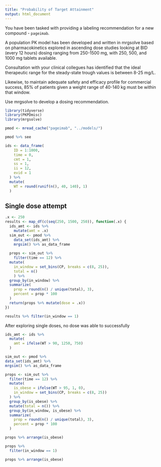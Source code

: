 ```yaml
---
title: "Probability of Target Attainment"
output: html_document
---
```



You have been tasked with providing a labeling recommendation for a new compound - `pageimab`.

A population PK model has been developed and written in mrgsolve based on pharmacokinetics 
explored in ascending dose studies looking at BID (every 12 hours) dosing ranging from 250-1500 mg, with 250, 500, and 1000 mg tablets available.


Consultation with your clinical collegues has identified that the ideal therapeutic range for the steady-state
trough values is between 8-25 mg/L. 

Likewise, to maintain adequate safety and efficacy profile for commercial
success, 85% of patients given a weight range of 40-140 kg must be within that window.

Use mrgsolve to develop a dosing recommendation.

```r
library(tidyverse)
library(PKPDmisc)
library(mrgsolve)
```

```r
pmod <- mread_cache("pageimab", "../models/")
```

```r
pmod %>% see
```

```r
ids <- data_frame(
    ID = 1:1000,
    time = 0,
    cmt = 1,
    ss = 1,
    ii = 12,
    evid = 1
  ) %>%
  mutate(
    WT = round(runif(n(), 40, 140), 1)
  )
```

## Single dose attempt

```r
.x <- 250
results <- map_df(c(seq(250, 1500, 250)), function(.x) {
  ids_amt <- ids %>%
    mutate(amt = .x)
  sim_out <- pmod %>%
    data_set(ids_amt) %>%
    mrgsim() %>% as_data_frame
  
  props <- sim_out %>%
    filter(time == 12) %>%
  mutate(
    in_window = set_bins(CP, breaks = c(8, 25)),
    total = n()
    ) %>%
  group_by(in_window) %>%
  summarize(
    prop = round(n() / unique(total), 3),
    percent = prop * 100
  )
  return(props %>% mutate(dose = .x)) 
})

results %>% filter(in_window == 1)
```

After exploring single doses, no dose was able to successfully 

```r


ids_amt <- ids %>%
  mutate(
    amt = ifelse(WT > 90, 1250, 750)
  )

sim_out <- pmod %>%
data_set(ids_amt) %>%
mrgsim() %>% as_data_frame

props <- sim_out %>%
  filter(time == 12) %>%
  mutate(
    is_obese = ifelse(WT > 95, 1, 0),
    in_window = set_bins(CP, breaks = c(8, 25))
  ) %>%
  group_by(is_obese) %>%
  mutate(total = n()) %>%
  group_by(in_window, is_obese) %>%
  summarize(
    prop = round(n() / unique(total), 3),
    percent = prop * 100
  )

props %>% arrange(is_obese)

props %>%
  filter(in_window == 1)

props %>% arrange(is_obese)

```




